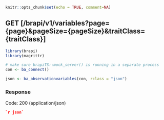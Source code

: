 ```r
knitr::opts_chunk$set(echo = TRUE, comment=NA)
```
## GET [/brapi/v1/variables?page={page}&pageSize={pageSize}&traitClass={traitClass}]

```r
library(brapi)
library(magrittr)

# make sure brapiTS::mock_server() is running in a separate process
con <- ba_connect()

json <- ba_observationvariables(con, rclass = "json")
```

### Response

Code: 200 (application/json)

```json
`r json`
```


